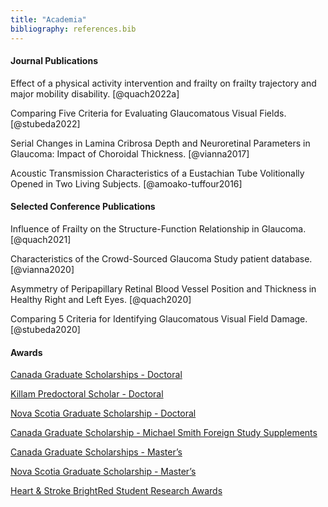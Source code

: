 ```yaml
---
title: "Academia"
bibliography: references.bib
---
```


#### Journal Publications

Effect of a physical activity intervention and frailty on frailty trajectory and major mobility disability. [@quach2022a]

Comparing Five Criteria for Evaluating Glaucomatous Visual Fields. [@stubeda2022]

Serial Changes in Lamina Cribrosa Depth and Neuroretinal Parameters in Glaucoma: Impact of Choroidal Thickness. [@vianna2017]

Acoustic Transmission Characteristics of a Eustachian Tube Volitionally Opened in Two Living Subjects. [@amoako-tuffour2016]

#### Selected Conference Publications

Influence of Frailty on the Structure-Function Relationship in Glaucoma. [@quach2021]

Characteristics of the Crowd-Sourced Glaucoma Study patient database. [@vianna2020]

Asymmetry of Peripapillary Retinal Blood Vessel Position and Thickness in Healthy Right and Left Eyes. [@quach2020]

Comparing 5 Criteria for Identifying Glaucomatous Visual Field Damage. [@stubeda2020]

#### Awards

[Canada Graduate Scholarships - Doctoral](https://www.nserc-crsng.gc.ca/students-etudiants/pg-cs/cgsd-bescd_eng.asp)

[Killam Predoctoral Scholar - Doctoral](https://killamlaureates.ca/)

[Nova Scotia Graduate Scholarship - Doctoral](https://www.dal.ca/faculty/gradstudies/finance-your-studies/scholarships-bursaries/nsgs-doctoral.html)

[Canada Graduate Scholarship - Michael Smith Foreign Study Supplements](https://www.nserc-crsng.gc.ca/Students-Etudiants/PG-CS/CGSForeignStudy-BESCEtudeEtranger_eng.asp)

[Canada Graduate Scholarships - Master's](https://www.nserc-crsng.gc.ca/students-etudiants/pg-cs/cgsm-bescm_eng.asp)

[Nova Scotia Graduate Scholarship - Master's](https://www.dal.ca/academics/programs/graduate/environmental-studies/funding-support/department-support/NSScholarship.html)

[Heart & Stroke BrightRed Student Research Awards](https://heartstrokeprod.azureedge.net/-/media/research/docs/2022-2023/brightred-student-research-award-guidelines.ashx?la=en&rev=2e21675606ad4053badec37e268c4e00)
